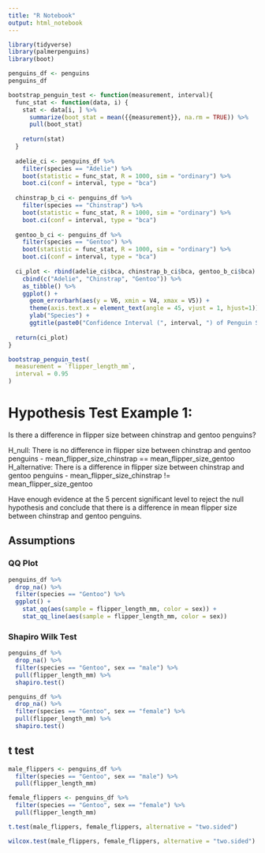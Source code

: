 ```yaml
---
title: "R Notebook"
output: html_notebook
---
```




```r
library(tidyverse)
library(palmerpenguins)
library(boot)
```


```r
penguins_df <- penguins
penguins_df
```
```r
bootstrap_penguin_test <- function(measurement, interval){
  func_stat <- function(data, i) {
    stat <- data[i, ] %>%
      summarize(boot_stat = mean({{measurement}}, na.rm = TRUE)) %>%
      pull(boot_stat) 
    
    return(stat)
  }
  
  adelie_ci <- penguins_df %>%
    filter(species == "Adelie") %>%
    boot(statistic = func_stat, R = 1000, sim = "ordinary") %>%
    boot.ci(conf = interval, type = "bca")
  
  chinstrap_b_ci <- penguins_df %>%
    filter(species == "Chinstrap") %>%
    boot(statistic = func_stat, R = 1000, sim = "ordinary") %>%
    boot.ci(conf = interval, type = "bca")
  
  gentoo_b_ci <- penguins_df %>%
    filter(species == "Gentoo") %>%
    boot(statistic = func_stat, R = 1000, sim = "ordinary") %>%
    boot.ci(conf = interval, type = "bca")
  
  ci_plot <- rbind(adelie_ci$bca, chinstrap_b_ci$bca, gentoo_b_ci$bca) %>% 
    cbind(c("Adelie", "Chinstrap", "Gentoo")) %>%
    as_tibble() %>%
    ggplot() +
      geom_errorbarh(aes(y = V6, xmin = V4, xmax = V5)) + 
      theme(axis.text.x = element_text(angle = 45, vjust = 1, hjust=1)) +
      ylab("Species") + 
      ggtitle(paste0("Confidence Interval (", interval, ") of Penguin Size"))
  
  return(ci_plot)
}
```

```r
bootstrap_penguin_test(
  measurement = `flipper_length_mm`, 
  interval = 0.95
)
```

# Hypothesis Test Example 1:

Is there a difference in flipper size between chinstrap and gentoo penguins?

H_null: There is no difference in flipper size between chinstrap and gentoo penguins
- mean_flipper_size_chinstrap == mean_flipper_size_gentoo
H_alternative: There is a difference in flipper size between chinstrap and gentoo penguins
- mean_flipper_size_chinstrap != mean_flipper_size_gentoo

Have enough evidence at the 5 percent significant level to reject the null hypothesis and conclude that there is a difference in mean flipper size between chinstrap and gentoo penguins.

## Assumptions

### QQ Plot

```r
penguins_df %>%
  drop_na() %>%
  filter(species == "Gentoo") %>%
  ggplot() +
    stat_qq(aes(sample = flipper_length_mm, color = sex)) +
    stat_qq_line(aes(sample = flipper_length_mm, color = sex))
```

### Shapiro Wilk Test

```r
penguins_df %>%
  drop_na() %>%
  filter(species == "Gentoo", sex == "male") %>%
  pull(flipper_length_mm) %>%
  shapiro.test()
```

```r
penguins_df %>%
  drop_na() %>%
  filter(species == "Gentoo", sex == "female") %>%
  pull(flipper_length_mm) %>%
  shapiro.test()
```
## t test
```r
male_flippers <- penguins_df %>%
  filter(species == "Gentoo", sex == "male") %>%
  pull(flipper_length_mm)

female_flippers <- penguins_df %>%
  filter(species == "Gentoo", sex == "female") %>%
  pull(flipper_length_mm)

t.test(male_flippers, female_flippers, alternative = "two.sided")
```

```r
wilcox.test(male_flippers, female_flippers, alternative = "two.sided")
```








